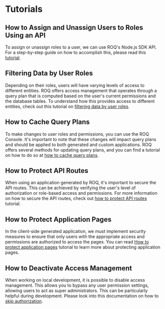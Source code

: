 
# Tutorials

## How to Assign and Unassign Users to Roles Using an API

To assign or unassign roles to a user, we can use ROQ's Node.js SDK API. For a step-by-step guide on how to accomplish this, please read this [tutorial](/access-management/tutorials/user-roles-assignment).


## Filtering Data by User Roles

Depending on their roles, users will have varying levels of access to different entities. ROQ offers access management that operates through a query plan that is computed based on the user's current permissions and the database tables. To understand how this provides access to different entities, check out this tutorial on [filtering data by user roles](/access-management/tutorials/filtering-data-by-user-roles).

## How to Cache Query Plans

To make changes to user roles and permissions, you can use the ROQ Console. It's important to note that these changes will impact query plans and should be applied to both generated and custom applications. ROQ offers several methods for updating query plans, and you can find a tutorial on how to do so at [how to cache query plans](/access-management/tutorials/cache-query-plans).

## How to Protect API Routes

When using an application generated by ROQ, it's important to secure the API routes. This can be achieved by verifying the user's level of authorization or role-based access and permissions. For more information on how to secure the API routes, check out [how to protect API routes](/access-management/tutorials/protect-api-routes) tutorial.

## How to Protect Application Pages

In the client-side generated application, we must implement security measures to ensure that only users with the appropriate access and permissions are authorized to access the pages. You can read [How to protect application pages](/access-management/tutorials/protect-application-page) tutorial to learn more about protecting application pages.

## How to Deactivate Access Management

When working on local development, it is possible to disable access management. This allows you to bypass any user permission settings, allowing users to act as super administrators. This can be particularly helpful during development. Please look into this documentation on how to [skip authorization](/access-management/skip-auth).

